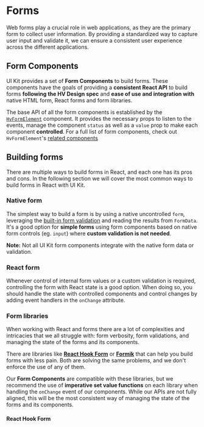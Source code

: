 
# Forms

Web forms play a crucial role in web applications, as they are the primary form to collect user information.
By providing a standardized way to capture user input and validate it, we can ensure a consistent user experience across the different applications.

## Form Components

UI Kit provides a set of **Form Components** to build forms. These components have the goals of providing a **consistent React API** to build forms **following the HV Design spec** and
**ease of use and integration with** native HTML form, React forms and form libraries.

The base API of all the form components is established by the [`HvFormElement`](/components/form-element) component.
It provides the necessary props to listen to the events, manage the component `status` as well as a `value` prop to make each component **controlled**.
For a full list of form components, check out `HvFormElement`'s [related components](/components/form-element#related-components)

## Building forms

There are multiple ways to build forms in React, and each one has its pros and cons. In the following section we will cover the most common ways to build forms in React with UI Kit.

### Native form

The simplest way to build a form is by using a native uncontrolled `form`, leveraging the [built-in form validation](https://developer.mozilla.org/en-US/docs/Learn/Forms/Form_validation#using_built-in_form_validation)
and reading the results from `FormData`.
It's a good option for **simple forms** using form components based on native form controls (eg. `input`) where **custom validation is not needed**.

**Note:** Not all UI Kit form components integrate with the native form data or validation.

<CodeBlock code={nativeFormCode} layout="expandable" />

### React form

Whenever control of internal form values or a custom validation is required, controlling the form with React state is a good option.
When doing so, you should handle the state with controlled components and control changes by adding event handlers in the `onChange` attribute.

<CodeBlock code={reactFormCode} layout="expandable" />

### Form libraries

When working with React and forms there are a lot of complexities and intricacies that we all struggle with: form verbosity, form validations, and managing the state of the forms and its components.

There are libraries like **[React Hook Form](https://react-hook-form.com/)** or **[Formik](https://formik.org/)** that can help you build forms with less pain.
Both are solving the same problems, and we don't enforce the use of any of them.

Our **Form Components** are compatible with these libraries, but we recommend the use of **imperative set value functions** on each library when handling the `onChange` event of our components.
While our APIs are not fully aligned, this will be the most consistent way of managing the state of the forms and its components.

#### React Hook Form

<CodeBlock code={reactHookFormCode} layout="expandable" />

